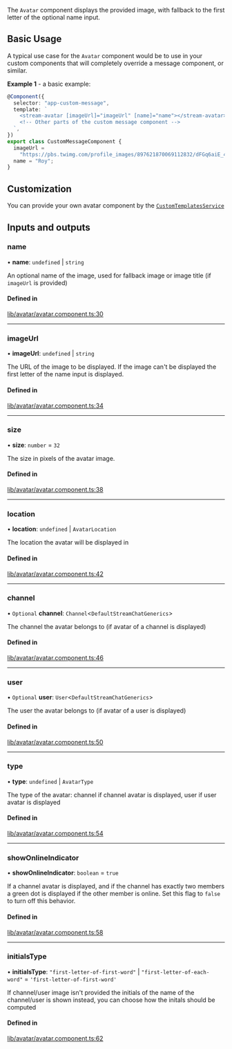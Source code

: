 The `Avatar` component displays the provided image, with fallback to the first letter of the optional name input.

## Basic Usage

A typical use case for the `Avatar` component would be to use in your custom components that will completely override a message component, or similar.

**Example 1** - a basic example:

```typescript
@Component({
  selector: "app-custom-message",
  template: `
    <stream-avatar [imageUrl]="imageUrl" [name]="name"></stream-avatar>
    <!-- Other parts of the custom message component -->
  `,
})
export class CustomMessageComponent {
  imageUrl =
    "https://pbs.twimg.com/profile_images/897621870069112832/dFGq6aiE_400x400.jpg";
  name = "Roy";
}
```

## Customization

You can provide your own avatar component by the [`CustomTemplatesService`](../services/CustomTemplatesService.mdx)

[//]: # "Start of generated content"
## Inputs and outputs 


### name

• **name**: `undefined` \| `string`

An optional name of the image, used for fallback image or image title (if `imageUrl` is provided)

#### Defined in

[lib/avatar/avatar.component.ts:30](https://github.com/GetStream/stream-chat-angular/blob/f9615d2/projects/stream-chat-angular/src/lib/avatar/avatar.component.ts#L30)

___

### imageUrl

• **imageUrl**: `undefined` \| `string`

The URL of the image to be displayed. If the image can't be displayed the first letter of the name input is displayed.

#### Defined in

[lib/avatar/avatar.component.ts:34](https://github.com/GetStream/stream-chat-angular/blob/f9615d2/projects/stream-chat-angular/src/lib/avatar/avatar.component.ts#L34)

___

### size

• **size**: `number` = `32`

The size in pixels of the avatar image.

#### Defined in

[lib/avatar/avatar.component.ts:38](https://github.com/GetStream/stream-chat-angular/blob/f9615d2/projects/stream-chat-angular/src/lib/avatar/avatar.component.ts#L38)

___

### location

• **location**: `undefined` \| `AvatarLocation`

The location the avatar will be displayed in

#### Defined in

[lib/avatar/avatar.component.ts:42](https://github.com/GetStream/stream-chat-angular/blob/f9615d2/projects/stream-chat-angular/src/lib/avatar/avatar.component.ts#L42)

___

### channel

• `Optional` **channel**: `Channel`<`DefaultStreamChatGenerics`\>

The channel the avatar belongs to (if avatar of a channel is displayed)

#### Defined in

[lib/avatar/avatar.component.ts:46](https://github.com/GetStream/stream-chat-angular/blob/f9615d2/projects/stream-chat-angular/src/lib/avatar/avatar.component.ts#L46)

___

### user

• `Optional` **user**: `User`<`DefaultStreamChatGenerics`\>

The user the avatar belongs to (if avatar of a user is displayed)

#### Defined in

[lib/avatar/avatar.component.ts:50](https://github.com/GetStream/stream-chat-angular/blob/f9615d2/projects/stream-chat-angular/src/lib/avatar/avatar.component.ts#L50)

___

### type

• **type**: `undefined` \| `AvatarType`

The type of the avatar: channel if channel avatar is displayed, user if user avatar is displayed

#### Defined in

[lib/avatar/avatar.component.ts:54](https://github.com/GetStream/stream-chat-angular/blob/f9615d2/projects/stream-chat-angular/src/lib/avatar/avatar.component.ts#L54)

___

### showOnlineIndicator

• **showOnlineIndicator**: `boolean` = `true`

If a channel avatar is displayed, and if the channel has exactly two members a green dot is displayed if the other member is online. Set this flag to `false` to turn off this behavior.

#### Defined in

[lib/avatar/avatar.component.ts:58](https://github.com/GetStream/stream-chat-angular/blob/f9615d2/projects/stream-chat-angular/src/lib/avatar/avatar.component.ts#L58)

___

### initialsType

• **initialsType**: ``"first-letter-of-first-word"`` \| ``"first-letter-of-each-word"`` = `'first-letter-of-first-word'`

If channel/user image isn't provided the initials of the name of the channel/user is shown instead, you can choose how the initals should be computed

#### Defined in

[lib/avatar/avatar.component.ts:62](https://github.com/GetStream/stream-chat-angular/blob/f9615d2/projects/stream-chat-angular/src/lib/avatar/avatar.component.ts#L62)

[//]: # "End of generated content"
